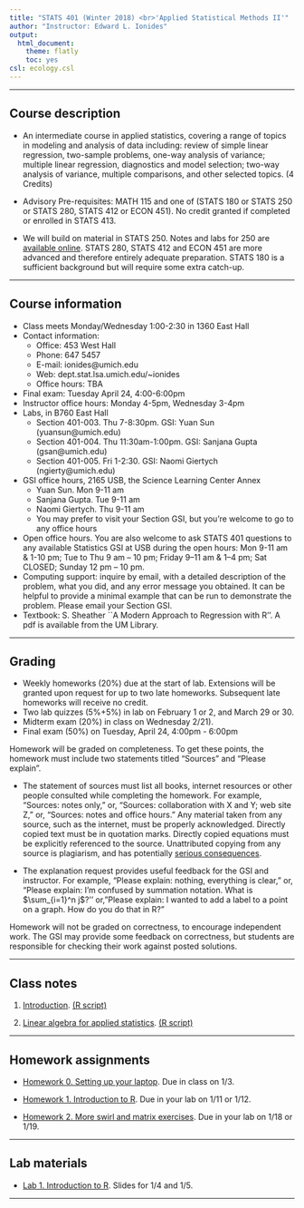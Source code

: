 ```yaml
---
title: "STATS 401 (Winter 2018) <br>'Applied Statistical Methods II'"
author: "Instructor: Edward L. Ionides"
output:
  html_document:
    theme: flatly
    toc: yes
csl: ecology.csl
---
```


------

## Course description

* An intermediate course in applied statistics, covering a range of topics in modeling and analysis of data including: review of simple linear regression, two-sample problems, one-way analysis of variance; multiple linear regression, diagnostics and model selection; two-way analysis of variance, multiple comparisons, and other selected topics. (4 Credits)

* Advisory Pre-requisites: MATH 115 and one of (STATS 180 or STATS 250 or STATS 280, STATS 412 or ECON 451). No credit granted if completed or enrolled in STATS 413.

* We will build on material in STATS 250. Notes and labs for 250 are [available online](https://open.umich.edu/find/open-educational-resources/statistics/statistics-250-introduction-statistics-data-analysis).
STATS 280, STATS 412 and ECON 451 are more advanced and therefore entirely adequate preparation. STATS 180 is a sufficient background but will require some extra catch-up.

--------------

## Course information

* Class meets Monday/Wednesday 1:00-2:30 in 1360 East Hall
* Contact information:
    + Office: 453 West Hall 
    + Phone: 647 5457 
    + E-mail: ionides@umich.edu 
    + Web: dept.stat.lsa.umich.edu/~ionides
    + Office hours:  TBA
* Final exam: Tuesday April 24, 4:00-6:00pm
* Instructor office hours: Monday 4-5pm, Wednesday 3-4pm
* Labs, in B760 East Hall
    + Section 401-003. Thu 7-8:30pm. GSI: Yuan Sun (yuansun@umich.edu)
    + Section 401-004. Thu 11:30am-1:00pm. GSI: Sanjana Gupta (gsan@umich.edu)
    + Section 401-005. Fri 1-2:30. GSI: Naomi Giertych (ngierty@umich.edu)
* GSI office hours, 2165 USB, the Science Learning Center Annex
    + Yuan Sun. Mon 9-11 am 
    + Sanjana Gupta. Tue 9-11 am
    + Naomi Giertych. Thu 9-11 am
    + You may prefer to visit your Section GSI, but you're welcome to go to any office hours
* Open office hours. You are also welcome to ask STATS 401 questions to any available Statistics GSI at USB during the open hours: Mon 9-11 am & 1-10 pm; Tue to Thu 9 am – 10 pm;  Friday 9–11 am & 1–4 pm;  Sat CLOSED; Sunday 12 pm – 10 pm.
* Computing support: inquire by email, with a detailed description of the problem, what you did, and any error message you obtained. It can be helpful to provide a minimal example that can be run to demonstrate the problem. Please email your Section GSI.
* Textbook: S. Sheather ``A Modern Approach to Regression with R''. A pdf is available from the UM Library.

-----------

##  Grading

* Weekly homeworks (20\%) due at the start of lab. Extensions will be granted upon request for up to two late homeworks. Subsequent late homeworks will receive no credit.
* Two lab quizzes (5\%+5\%) in lab on February 1 or 2, and March 29 or 30.
* Midterm exam (20\%) in class on Wednesday 2/21).
* Final exam (50\%) on Tuesday, April 24, 4:00pm - 6:00pm

Homework will be graded on completeness. 
To get these points, the homework must include two statements titled "Sources" and "Please explain".
 
* The statement of sources must list all books, internet resources or other people consulted while completing the homework. For example, "Sources: notes only," or, "Sources: collaboration with X and Y; web site Z," or, "Sources: notes and office hours."
Any material taken from any source, such as the internet, must be properly acknowledged. 
Directly copied text must be in quotation marks.
Directly copied equations must be explicitly referenced to the source.
Unattributed copying from any source is plagiarism, and has potentially [serious consequences](https://lsa.umich.edu/lsa/academics/academic-integrity/academic-misconduct.html).

* The explanation request provides useful feedback for the GSI and instructor. For example, "Please explain: nothing, everything is clear," or, "Please explain: I'm confused by summation notation. What is $\sum_{i=1}^n j$?'' or, "Please explain: I wanted to add a label to a point on a graph. How do you do that in R?"

Homework will not be graded on correctness, to encourage independent work.
The GSI may provide some feedback on correctness, but students are responsible for checking their work against posted solutions.


----------

## Class notes

1. [Introduction](01/notes01.pdf). [(R script)](01/notes01.R)

2. [Linear algebra for applied statistics](02/notes02.pdf). [(R script)](02/notes02.R)


--------

## Homework assignments

* [Homework 0. Setting up your laptop](hw/hw00/hw00.html). Due in class on 1/3.

* [Homework 1. Introduction to R](hw/hw01/hw01.html). Due in your lab on 1/11 or 1/12. 

* [Homework 2. More swirl and matrix exercises](hw/hw02/hw02.html). Due in your lab on 1/18 or 1/19. 

------------

## Lab materials

* [Lab 1. Introduction to R](lab/lab01/lab01.pdf). Slides for 1/4 and 1/5.

------------